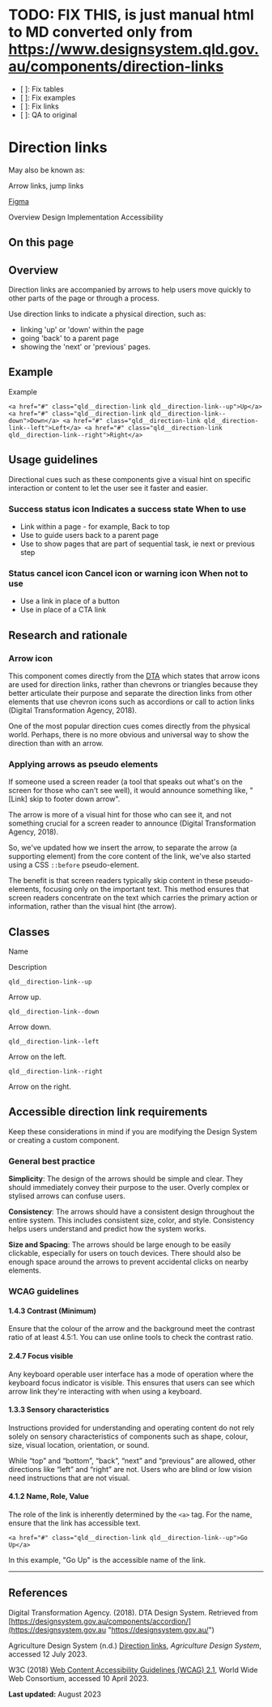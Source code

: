 

<Meta of={Stories} name="Links (Direction links)" />



# TODO: FIX THIS, is just manual html to MD converted only from https://www.designsystem.qld.gov.au/components/direction-links
* [ ]: Fix tables
* [ ]: Fix examples
* [ ]: Fix links
* [ ]: QA to original


Direction links
===============

May also be known as:

Arrow links, jump links

[Figma](https://www.figma.com/file/qKsxl3ogIlBp7dafgxXuCA/QLD-GOV-DDS?type=design&node-id=23167%3A395565&mode=design&t=MVmEKDG9zUeDXsCh-1)

Overview Design Implementation Accessibility

On this page
------------

Overview
--------

Direction links are accompanied by arrows to help users move quickly to other parts of the page or through a process.

Use direction links to indicate a physical direction, such as:

*   linking 'up' or 'down' within the page
*   going 'back' to a parent page
*   showing the 'next' or 'previous' pages.

Example
-------

Example

`<a href="#" class="qld__direction-link qld__direction-link--up">Up</a> <a href="#" class="qld__direction-link qld__direction-link--down">Down</a> <a href="#" class="qld__direction-link qld__direction-link--left">Left</a> <a href="#" class="qld__direction-link qld__direction-link--right">Right</a>`

Usage guidelines
----------------

Directional cues such as these components give a visual hint on specific interaction or content to let the user see it faster and easier.

### Success status icon Indicates a success state When to use

*   Link within a page - for example, Back to top
*   Use to guide users back to a parent page
*   Use to show pages that are part of sequential task, ie next or previous step

### Status cancel icon Cancel icon or warning icon When not to use

*   Use a link in place of a button
*   Use in place of a CTA link

Research and rationale
----------------------

### Arrow icon

This component comes directly from the [DTA](https://gold.designsystemau.org/components/direction-links "https://gold.designsystemau.org/components/direction-links/") which states that arrow icons are used for direction links, rather than chevrons or triangles because they better articulate their purpose and separate the direction links from other elements that use chevron icons such as accordions or call to action links (Digital Transformation Agency, 2018).

One of the most popular direction cues comes directly from the physical world. Perhaps, there is no more obvious and universal way to show the direction than with an arrow.

### Applying arrows as pseudo elements

If someone used a screen reader (a tool that speaks out what's on the screen for those who can't see well), it would announce something like, "\[Link\] skip to footer down arrow".

The arrow is more of a visual hint for those who can see it, and not something crucial for a screen reader to announce (Digital Transformation Agency, 2018).

So, we've updated how we insert the arrow, to separate the arrow (a supporting element) from the core content of the link, we've also started using a CSS `::before` pseudo-element.

The benefit is that screen readers typically skip content in these pseudo-elements, focusing only on the important text. This method ensures that screen readers concentrate on the text which carries the primary action or information, rather than the visual hint (the arrow).

Classes
-------

Name

Description

`qld__direction-link--up`

Arrow up.

`qld__direction-link--down`

Arrow down.

`qld__direction-link--left`

Arrow on the left.

`qld__direction-link--right`

Arrow on the right.

Accessible direction link requirements
--------------------------------------

Keep these considerations in mind if you are modifying the Design System or creating a custom component.

### General best practice

**Simplicity**: The design of the arrows should be simple and clear. They should immediately convey their purpose to the user. Overly complex or stylised arrows can confuse users.

**Consistency**: The arrows should have a consistent design throughout the entire system. This includes consistent size, color, and style. Consistency helps users understand and predict how the system works.

**Size and Spacing**: The arrows should be large enough to be easily clickable, especially for users on touch devices. There should also be enough space around the arrows to prevent accidental clicks on nearby elements.

### WCAG guidelines

#### 1.4.3 Contrast (Minimum)

Ensure that the colour of the arrow and the background meet the contrast ratio of at least 4.5:1. You can use online tools to check the contrast ratio.

#### 2.4.7 Focus visible

Any keyboard operable user interface has a mode of operation where the keyboard focus indicator is visible. This ensures that users can see which arrow link they're interacting with when using a keyboard.

#### 1.3.3 Sensory characteristics

Instructions provided for understanding and operating content do not rely solely on sensory characteristics of components such as shape, colour, size, visual location, orientation, or sound.

While “top” and “bottom”, “back”, “next” and “previous” are allowed, other directions like “left” and “right” are not. Users who are blind or low vision need instructions that are not visual.

#### 4.1.2 Name, Role, Value

The role of the link is inherently determined by the `<a>` tag. For the name, ensure that the link has accessible text.

`<a href="#" class="qld__direction-link qld__direction-link--up">Go Up</a>`

In this example, "Go Up" is the accessible name of the link.

* * *

References
----------

Digital Transformation Agency. (2018). DTA Design System. Retrieved from [https://designsystem.gov.au/components/accordion/](https://designsystem.gov.au "https://designsystem.gov.au/")

Agriculture Design System (n.d.) [Direction links](https://design-system.agriculture.gov.au/components/direction-link "Arrow links"), _Agriculture Design System_, accessed 12 July 2023.

W3C (2018) [Web Content Accessibility Guidelines (WCAG) 2.1](https://www.w3.org/TR/WCAG21 "https://www.w3.org/TR/WCAG21/"), World Wide Web Consortium, accessed 10 April 2023.

**Last updated:** August 2023

